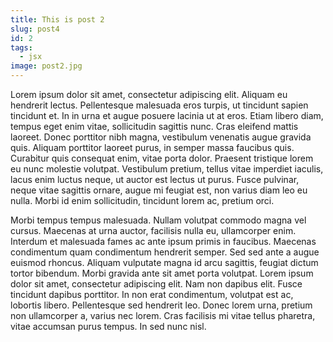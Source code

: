 ```yaml
---
title: This is post 2
slug: post4
id: 2
tags:
  - jsx
image: post2.jpg
---
```


Lorem ipsum dolor sit amet, consectetur adipiscing elit. Aliquam eu hendrerit lectus. Pellentesque malesuada eros turpis, ut tincidunt sapien tincidunt et. In in urna et augue posuere lacinia ut at eros. Etiam libero diam, tempus eget enim vitae, sollicitudin sagittis nunc. Cras eleifend mattis laoreet. Donec porttitor nibh magna, vestibulum venenatis augue gravida quis. Aliquam porttitor laoreet purus, in semper massa faucibus quis. Curabitur quis consequat enim, vitae porta dolor. Praesent tristique lorem eu nunc molestie volutpat. Vestibulum pretium, tellus vitae imperdiet iaculis, lacus enim luctus neque, ut auctor est lectus ut purus. Fusce pulvinar, neque vitae sagittis ornare, augue mi feugiat est, non varius diam leo eu nulla. Morbi id enim sollicitudin, tincidunt lorem ac, pretium orci.

Morbi tempus tempus malesuada. Nullam volutpat commodo magna vel cursus. Maecenas at urna auctor, facilisis nulla eu, ullamcorper enim. Interdum et malesuada fames ac ante ipsum primis in faucibus. Maecenas condimentum quam condimentum hendrerit semper. Sed sed ante a augue euismod rhoncus. Aliquam vulputate magna id arcu sagittis, feugiat dictum tortor bibendum. Morbi gravida ante sit amet porta volutpat. Lorem ipsum dolor sit amet, consectetur adipiscing elit. Nam non dapibus elit. Fusce tincidunt dapibus porttitor. In non erat condimentum, volutpat est ac, lobortis libero. Pellentesque sed hendrerit leo. Donec lorem urna, pretium non ullamcorper a, varius nec lorem. Cras facilisis mi vitae tellus pharetra, vitae accumsan purus tempus. In sed nunc nisl.